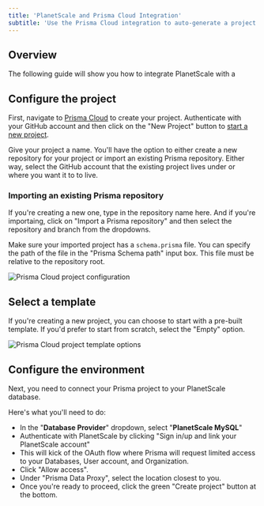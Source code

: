 ```yaml
---
title: 'PlanetScale and Prisma Cloud Integration'
subtitle: 'Use the Prisma Cloud integration to auto-generate a project using Prisma and PlanetScale'
---
```


## Overview

The following guide will show you how to integrate PlanetScale with a

## Configure the project

First, navigate to [Prisma Cloud](https://cloud.prisma.io/projects/) to create your project. Authenticate with your GitHub account and then click on the "New Project" button to [start a new project](https://cloud.prisma.io/projects/create).

Give your project a name. You'll have the option to either create a new repository for your project or import an existing Prisma repository. Either way, select the GitHub account that the existing project lives under or where you want it to to live.

### Importing an existing Prisma repository

If you're creating a new one, type in the repository name here. And if you're importaing, click on "Import a Prisma repository" and then select the repository and branch from the dropdowns.

Make sure your imported project has a `schema.prisma` file. You can specify the path of the file in the "Prisma Schema path" input box. This file must be relative to the repository root.

![Prisma Cloud project configuration](/img/docs/prisma-cloud-configuration.png)

## Select a template

If you're creating a new project, you can choose to start with a pre-built template. If you'd prefer to start from scratch, select the "Empty" option.

![Prisma Cloud project template options](/img/docs/prisma-cloud-templates.png)

## Configure the environment

Next, you need to connect your Prisma project to your PlanetScale database.

Here's what you'll need to do:

- In the "**Database Provider**" dropdown, select "**PlanetScale MySQL**"
- Authenticate with PlanetScale by clicking "Sign in/up and link your PlanetScale account"
- This will kick of the OAuth flow where Prisma will request limited access to your Databases, User account, and Organization.
- Click "Allow access".
- Under "Prisma Data Proxy", select the location closest to you.
- Once you're ready to proceed, click the green "Create project" button at the bottom.